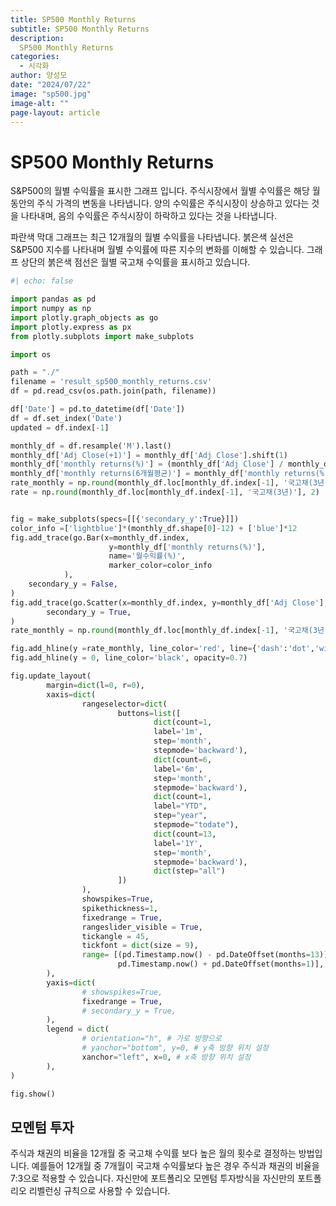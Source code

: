 ---
title: SP500 Monthly Returns
subtitle: SP500 Monthly Returns
description:
  SP500 Monthly Returns
categories:
  - 시각화
author: 양성모
date: "2024/07/22"
image: "sp500.jpg"
image-alt: ""
page-layout: article
---
# SP500 Monthly Returns

S&P500의 월별 수익률을 표시한 그래프 입니다. 주식시장에서 월별 수익률은 해당 월 동안의 주식 가격의 변동을 나타냅니다. 양의 수익률은 주식시장이 상승하고 있다는 것을 나타내며, 음의 수익률은 주식시장이 하락하고 있다는 것을 나타냅니다.

파란색 막대 그래프는 최근 12개월의 월별 수익률을 나타냅니다. 붉은색 실선은 S&P500 지수를 나타내며 월별 수익률에 따른 지수의 변화를 이해할 수 있습니다. 그래프 상단의 붉은색 점선은 월별 국고채 수익률을 표시하고 있습니다.

```{python}
#| echo: false

import pandas as pd
import numpy as np
import plotly.graph_objects as go
import plotly.express as px
from plotly.subplots import make_subplots

import os

path = "./"
filename = 'result_sp500_monthly_returns.csv'
df = pd.read_csv(os.path.join(path, filename))

df['Date'] = pd.to_datetime(df['Date'])
df = df.set_index('Date')
updated = df.index[-1]

monthly_df = df.resample('M').last()
monthly_df['Adj Close(+1)'] = monthly_df['Adj Close'].shift(1)
monthly_df['monthly returns(%)'] = (monthly_df['Adj Close'] / monthly_df['Adj Close(+1)'] - 1)*100
monthly_df['monthly returns(6개월평균)'] = monthly_df['monthly returns(%)'].rolling(6, min_periods=1).mean()
rate_monthly = np.round(monthly_df.loc[monthly_df.index[-1], '국고채(3년)-월복리'],2)
rate = np.round(monthly_df.loc[monthly_df.index[-1], '국고채(3년)'], 2)


fig = make_subplots(specs=[[{'secondary_y':True}]])
color_info =['lightblue']*(monthly_df.shape[0]-12) + ['blue']*12
fig.add_trace(go.Bar(x=monthly_df.index,
                      y=monthly_df['monthly returns(%)'],
                      name='월수익률(%)',
                      marker_color=color_info
            ),
    secondary_y = False,
)
fig.add_trace(go.Scatter(x=monthly_df.index, y=monthly_df['Adj Close'], name='S&P500'),
        secondary_y = True,
)
rate_monthly = np.round(monthly_df.loc[monthly_df.index[-1], '국고채(3년)-월복리'],2)

fig.add_hline(y =rate_monthly, line_color='red', line={'dash':'dot','width':5}, opacity=0.5)
fig.add_hline(y = 0, line_color='black', opacity=0.7)

fig.update_layout(
        margin=dict(l=0, r=0),
        xaxis=dict(
                rangeselector=dict(
                        buttons=list([
                                dict(count=1,
                                label='1m',
                                step='month',
                                stepmode='backward'),
                                dict(count=6,
                                label='6m',
                                step='month',
                                stepmode='backward'),
                                dict(count=1,
                                label="YTD",
                                step="year",
                                stepmode="todate"),
                                dict(count=13,
                                label='1Y',
                                step='month',
                                stepmode='backward'),
                                dict(step="all")
                        ])
                ),
                showspikes=True,
                spikethickness=1,
                fixedrange = True,
                rangeslider_visible = True,
                tickangle = 45,
                tickfont = dict(size = 9),
                range= [(pd.Timestamp.now() - pd.DateOffset(months=13)), \
                        pd.Timestamp.now() + pd.DateOffset(months=1)],
        ),
        yaxis=dict(
                # showspikes=True,
                fixedrange = True,
                # secondary_y = True,
        ),
        legend = dict(
                # orientation="h", # 가로 방향으로
                # yanchor="bottom", y=0, # y축 방향 위치 설정
                xanchor="left", x=0, # x축 방향 위치 설정
        ),
)

fig.show()

```

## 모멘텀 투자

주식과 채권의 비율을 12개월 중 국고채 수익률 보다 높은 월의 횟수로 결정하는 방법입니다. 예를들어 12개월 중 7개월이 국고채 수익률보다 높은 경우 주식과 채권의 비율을 7:3으로 적용할 수 있습니다. 자신만에 포트폴리오 모멘텀 투자방식을 자신만의 포트폴리오 리벨런싱 규칙으로 사용할 수 있습니다.